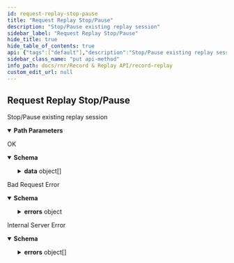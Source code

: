 ```yaml
---
id: request-replay-stop-pause
title: "Request Replay Stop/Pause"
description: "Stop/Pause existing replay session"
sidebar_label: "Request Replay Stop/Pause"
hide_title: true
hide_table_of_contents: true
api: {"tags":["default"],"description":"Stop/Pause existing replay session","parameters":[{"name":"replayid","in":"path","description":"ID of replay to stop/pause","schema":{"type":"string"},"required":true,"example":"ab076d0a-31b5-41b5-84f9-5188895dea13"}],"responses":{"200":{"description":"OK","content":{"application/json":{"schema":{"type":"object","properties":{"data":{"type":"array","items":{"type":"object","properties":{"id":{"type":"string"},"created_at":{"type":"string"},"updated_at":{"type":"string"},"status":{"type":"string"},"display_status":{"type":"string"},"replay_start_timestamp":{"type":"string"},"replay_end_timestamp":{"type":"string"},"replay_last_timestamp":{"type":"string"}}}},"sent_at":{"type":"string"}}},"example":{"data":[{"id":"ab076d0a-31b5-41b5-84f9-5188895dea13","created_at":"2023-06-15T18:42:11.709957+00:00","updated_at":"2023-06-15T18:46:00.511121+00:00","status":"NONE","display_status":"REPLAY_STOP_REQUESTED","replay_start_timestamp":"2023-06-13T00:00:00Z","replay_end_timestamp":"2023-06-13T03:00:00Z","replay_last_timestamp":"2023-06-13T00:00:50Z"}],"sent_at":"2023-06-15T18:46:00Z"}}}},"400":{"description":"Bad Request Error","content":{"application/json":{"schema":{"type":"object","properties":{"sent_at":{"type":"string"},"errors":{"type":"object","properties":{"message":{"type":"string"}}}}},"example":{"sent_at":"2023-06-15T18:46:51Z","errors":[{"message":"no replay session in progress to stop"}]}}}},"500":{"description":"Internal Server Error","content":{"application/json":{"schema":{"type":"object","properties":{"sent_at":{"type":"string"},"errors":{"type":"array","items":{"type":"object","properties":{"message":{"type":"string"}}}}}},"example":{"sent_at":"2023-06-15T18:43:30Z","errors":[{"message":"service is not yet ready"}]}}}}},"method":"put","path":"/replay/{replayid}/stop","servers":[{"url":"http://rnr.dev2.ar2","description":"Default server"}],"info":{"title":"Record & Replay","version":"1.0.0","description":"API for record & replay service"},"postman":{"name":"Request Replay Stop/Pause","description":{"content":"Stop/Pause existing replay session","type":"text/plain"},"url":{"path":["replay",":replayid","stop"],"host":["{{baseUrl}}"],"query":[],"variable":[{"disabled":false,"description":{"content":"(Required) ID of replay to stop/pause","type":"text/plain"},"type":"any","value":"","key":"replayid"}]},"header":[{"key":"Accept","value":"application/json"}],"method":"PUT"}}
sidebar_class_name: "put api-method"
info_path: docs/rnr/Record & Replay API/record-replay
custom_edit_url: null
---
```



## Request Replay Stop/Pause



Stop/Pause existing replay session

<details style={{"marginBottom":"1rem"}} data-collapsed={false} open={true}><summary style={{}}><strong>Path Parameters</strong></summary><div><ul><ParamsItem className={"paramsItem"} param={{"name":"replayid","in":"path","description":"ID of replay to stop/pause","schema":{"type":"string"},"required":true,"example":"ab076d0a-31b5-41b5-84f9-5188895dea13"}}></ParamsItem></ul></div></details><div><ApiTabs><TabItem label={"200"} value={"200"}><div>

OK

</div><div><MimeTabs schemaType={"response"}><TabItem label={"application/json"} value={"application/json"}><SchemaTabs><TabItem label={"Schema"} value={"Schema"}><details style={{}} data-collapsed={false} open={true}><summary style={{"textAlign":"left"}}><strong>Schema</strong></summary><div style={{"textAlign":"left","marginLeft":"1rem"}}></div><ul style={{"marginLeft":"1rem"}}><SchemaItem collapsible={true} className={"schemaItem"}><details style={{}}><summary style={{}}><strong>data</strong><span style={{"opacity":"0.6"}}> object[]</span></summary><div style={{"marginLeft":"1rem"}}><SchemaItem collapsible={false} name={"id"} required={false} deprecated={undefined} schemaDescription={undefined} schemaName={"string"} qualifierMessage={undefined} defaultValue={undefined}></SchemaItem><SchemaItem collapsible={false} name={"created_at"} required={false} deprecated={undefined} schemaDescription={undefined} schemaName={"string"} qualifierMessage={undefined} defaultValue={undefined}></SchemaItem><SchemaItem collapsible={false} name={"updated_at"} required={false} deprecated={undefined} schemaDescription={undefined} schemaName={"string"} qualifierMessage={undefined} defaultValue={undefined}></SchemaItem><SchemaItem collapsible={false} name={"status"} required={false} deprecated={undefined} schemaDescription={undefined} schemaName={"string"} qualifierMessage={undefined} defaultValue={undefined}></SchemaItem><SchemaItem collapsible={false} name={"display_status"} required={false} deprecated={undefined} schemaDescription={undefined} schemaName={"string"} qualifierMessage={undefined} defaultValue={undefined}></SchemaItem><SchemaItem collapsible={false} name={"replay_start_timestamp"} required={false} deprecated={undefined} schemaDescription={undefined} schemaName={"string"} qualifierMessage={undefined} defaultValue={undefined}></SchemaItem><SchemaItem collapsible={false} name={"replay_end_timestamp"} required={false} deprecated={undefined} schemaDescription={undefined} schemaName={"string"} qualifierMessage={undefined} defaultValue={undefined}></SchemaItem><SchemaItem collapsible={false} name={"replay_last_timestamp"} required={false} deprecated={undefined} schemaDescription={undefined} schemaName={"string"} qualifierMessage={undefined} defaultValue={undefined}></SchemaItem></div></details></SchemaItem><SchemaItem collapsible={false} name={"sent_at"} required={false} deprecated={undefined} schemaDescription={undefined} schemaName={"string"} qualifierMessage={undefined} defaultValue={undefined}></SchemaItem></ul></details></TabItem><TabItem label={"Example (from schema)"} value={"Example (from schema)"}><ResponseSamples responseExample={"{\n  \"data\": [\n    {\n      \"id\": \"string\",\n      \"created_at\": \"string\",\n      \"updated_at\": \"string\",\n      \"status\": \"string\",\n      \"display_status\": \"string\",\n      \"replay_start_timestamp\": \"string\",\n      \"replay_end_timestamp\": \"string\",\n      \"replay_last_timestamp\": \"string\"\n    }\n  ],\n  \"sent_at\": \"string\"\n}"} language={"json"}></ResponseSamples></TabItem><TabItem label={"Example"} value={"Example"}><ResponseSamples responseExample={"{\n  \"data\": [\n    {\n      \"id\": \"ab076d0a-31b5-41b5-84f9-5188895dea13\",\n      \"created_at\": \"2023-06-15T18:42:11.709957+00:00\",\n      \"updated_at\": \"2023-06-15T18:46:00.511121+00:00\",\n      \"status\": \"NONE\",\n      \"display_status\": \"REPLAY_STOP_REQUESTED\",\n      \"replay_start_timestamp\": \"2023-06-13T00:00:00Z\",\n      \"replay_end_timestamp\": \"2023-06-13T03:00:00Z\",\n      \"replay_last_timestamp\": \"2023-06-13T00:00:50Z\"\n    }\n  ],\n  \"sent_at\": \"2023-06-15T18:46:00Z\"\n}"} language={"json"}></ResponseSamples></TabItem></SchemaTabs></TabItem></MimeTabs></div></TabItem><TabItem label={"400"} value={"400"}><div>

Bad Request Error

</div><div><MimeTabs schemaType={"response"}><TabItem label={"application/json"} value={"application/json"}><SchemaTabs><TabItem label={"Schema"} value={"Schema"}><details style={{}} data-collapsed={false} open={true}><summary style={{"textAlign":"left"}}><strong>Schema</strong></summary><div style={{"textAlign":"left","marginLeft":"1rem"}}></div><ul style={{"marginLeft":"1rem"}}><SchemaItem collapsible={false} name={"sent_at"} required={false} deprecated={undefined} schemaDescription={undefined} schemaName={"string"} qualifierMessage={undefined} defaultValue={undefined}></SchemaItem><SchemaItem collapsible={true} className={"schemaItem"}><details style={{}}><summary style={{}}><strong>errors</strong><span style={{"opacity":"0.6"}}> object</span></summary><div style={{"marginLeft":"1rem"}}><SchemaItem collapsible={false} name={"message"} required={false} deprecated={undefined} schemaDescription={undefined} schemaName={"string"} qualifierMessage={undefined} defaultValue={undefined}></SchemaItem></div></details></SchemaItem></ul></details></TabItem><TabItem label={"Example (from schema)"} value={"Example (from schema)"}><ResponseSamples responseExample={"{\n  \"sent_at\": \"string\",\n  \"errors\": {\n    \"message\": \"string\"\n  }\n}"} language={"json"}></ResponseSamples></TabItem><TabItem label={"Example"} value={"Example"}><ResponseSamples responseExample={"{\n  \"sent_at\": \"2023-06-15T18:46:51Z\",\n  \"errors\": [\n    {\n      \"message\": \"no replay session in progress to stop\"\n    }\n  ]\n}"} language={"json"}></ResponseSamples></TabItem></SchemaTabs></TabItem></MimeTabs></div></TabItem><TabItem label={"500"} value={"500"}><div>

Internal Server Error

</div><div><MimeTabs schemaType={"response"}><TabItem label={"application/json"} value={"application/json"}><SchemaTabs><TabItem label={"Schema"} value={"Schema"}><details style={{}} data-collapsed={false} open={true}><summary style={{"textAlign":"left"}}><strong>Schema</strong></summary><div style={{"textAlign":"left","marginLeft":"1rem"}}></div><ul style={{"marginLeft":"1rem"}}><SchemaItem collapsible={false} name={"sent_at"} required={false} deprecated={undefined} schemaDescription={undefined} schemaName={"string"} qualifierMessage={undefined} defaultValue={undefined}></SchemaItem><SchemaItem collapsible={true} className={"schemaItem"}><details style={{}}><summary style={{}}><strong>errors</strong><span style={{"opacity":"0.6"}}> object[]</span></summary><div style={{"marginLeft":"1rem"}}><SchemaItem collapsible={false} name={"message"} required={false} deprecated={undefined} schemaDescription={undefined} schemaName={"string"} qualifierMessage={undefined} defaultValue={undefined}></SchemaItem></div></details></SchemaItem></ul></details></TabItem><TabItem label={"Example (from schema)"} value={"Example (from schema)"}><ResponseSamples responseExample={"{\n  \"sent_at\": \"string\",\n  \"errors\": [\n    {\n      \"message\": \"string\"\n    }\n  ]\n}"} language={"json"}></ResponseSamples></TabItem><TabItem label={"Example"} value={"Example"}><ResponseSamples responseExample={"{\n  \"sent_at\": \"2023-06-15T18:43:30Z\",\n  \"errors\": [\n    {\n      \"message\": \"service is not yet ready\"\n    }\n  ]\n}"} language={"json"}></ResponseSamples></TabItem></SchemaTabs></TabItem></MimeTabs></div></TabItem></ApiTabs></div>
      